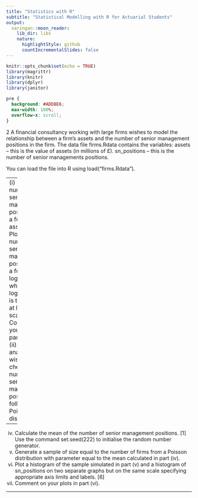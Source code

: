 ```yaml
---
title: "Statistics with R"
subtitle: "Statistical Modelling with R for Actuarial Students"
output:
  xaringan::moon_reader:
    lib_dir: libs
    nature:
      highlightStyle: github
      countIncrementalSlides: false
---
```


```r
knitr::opts_chunk$set(echo = TRUE)
library(magrittr)
library(knitr)
library(dplyr)
library(janitor)


```

```css
pre {
  background: #ADD8E6;
  max-width: 100%;
  overflow-x: scroll;
}
```

2 A financial consultancy working with large firms wishes to model the relationship
between a firm’s assets and the number of senior management positions in the firm.
The data file firms.Rdata contains the variables:
assets – this is the value of assets (in millions of £).
sn_positions – this is the number of senior managements positions.

You can load the file into R using load("firms.Rdata").

---
(i) Plot the number of senior management positions as a function of assets. 
(ii) Plot the number of senior management positions as a function of log10_assets
where log10_assets is the assets at log10 scale. [4]
(iii) Comment on your plots in parts (i) and (ii). 
An analyst wishes to check if the number of senior management positions follows a
Poisson distribution.

---

(iv) Calculate the mean of the number of senior management positions. [1]
Use the command set.seed(222) to initialise the random number generator.
(v) Generate a sample of size equal to the number of firms from a Poisson
distribution with parameter equal to the mean calculated in part (iv). 
(vi) Plot a histogram of the sample simulated in part (v) and a histogram of
sn_positions on two separate graphs but on the same scale specifying
appropriate axis limits and labels. [6]
(vii) Comment on your plots in part (vi). 

---
